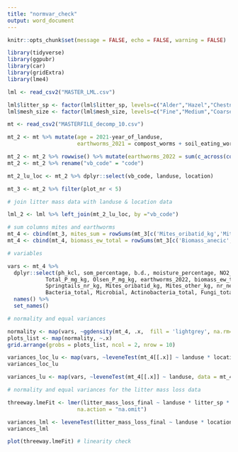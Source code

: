 ```yaml
---
title: "normvar_check"
output: word_document
---
```


```r
knitr::opts_chunk$set(message = FALSE, echo = FALSE, warning = FALSE)
```

``` r
library(tidyverse)
library(ggpubr)
library(car)
library(gridExtra)
library(lme4)

```

``` r
lml <- read_csv2("MASTER_LML.csv")

lml$litter_sp <- factor(lml$litter_sp, levels=c("Alder","Hazel","Chestnut"))
lml$mesh_size <- factor(lml$mesh_size, levels=c("Fine","Medium","Coarse"))

mt <- read_csv2("MASTERFILE_decomp_10.csv")

mt_2 <- mt %>% mutate(age = 2021-year_of_landuse,
                      earthworms_2021 = compost_worms + soil_eating_worms + pendelaars)

mt_2 <- mt_2 %>% rowwise() %>% mutate(earthworms_2022 = sum(c_across(contains("Abundance"))))
mt_2 <- mt_2 %>% rename("vb_code" = "code")

mt_2_lu_loc <- mt_2 %>% dplyr::select(vb_code, landuse, location)

mt_3 <- mt_2 %>% filter(plot_nr < 5)

# join litter mass data with landuse & location data

lml_2 <- lml %>% left_join(mt_2_lu_loc, by ="vb_code")

# sum columns mites and earthworms
mt_4 <- cbind(mt_3, mites_sum = rowSums(mt_3[c('Mites_oribatid_kg','Mites_other_kg')]))
mt_4 <- cbind(mt_4, biomass_ew_total = rowSums(mt_3[c('Biomass_anecic','Biomass_endogeic','Biomass_epigeic','Biomass_juvenile')]))

```

``` R
# variables

vars <- mt_4 %>%
  dplyr::select(ph_kcl, som_percentage, b.d., moisture_percentage, NO2_NO3_mg_kg, NH4_mg_kg,
            Total_P_mg_kg, Olsen_P_mg_kg, earthworms_2022, biomass_ew_total,
            Springtails_nr_kg, Mites_oribatid_kg, Mites_other_kg, nr_nematodes_gr_dry,
            Bacteria_total, Microbial, Actinobacteria_total, Fungi_total, Total_plfa, AMF_NLFA) %>%
  names() %>%
  set_names()

# normality and equal variances

normality <- map(vars, ~ggdensity(mt_4, .x,  fill = 'lightgrey', na.rm=TRUE))
plots_list <- map(normality, ~.x)
grid.arrange(grobs = plots_list, ncol = 2, nrow = 10)

variances_loc_lu <- map(vars, ~leveneTest(mt_4[[.x]] ~ landuse * location, data = mt_4))
variances_loc_lu

variances_lu <- map(vars, ~leveneTest(mt_4[[.x]] ~ landuse, data = mt_4))
```


``` R

# normality and equal variances for the litter mass loss data

threeway.lmeFit <- lmer(litter_mass_loss_final ~ landuse * litter_sp * mesh_size + (1|location/landuse/vb_code),data=lml_2, 
                      na.action = "na.omit")

variances_lml <- leveneTest(litter_mass_loss_final ~ landuse * location, data = lml_2)
variances_lml

plot(threeway.lmeFit) # linearity check


```